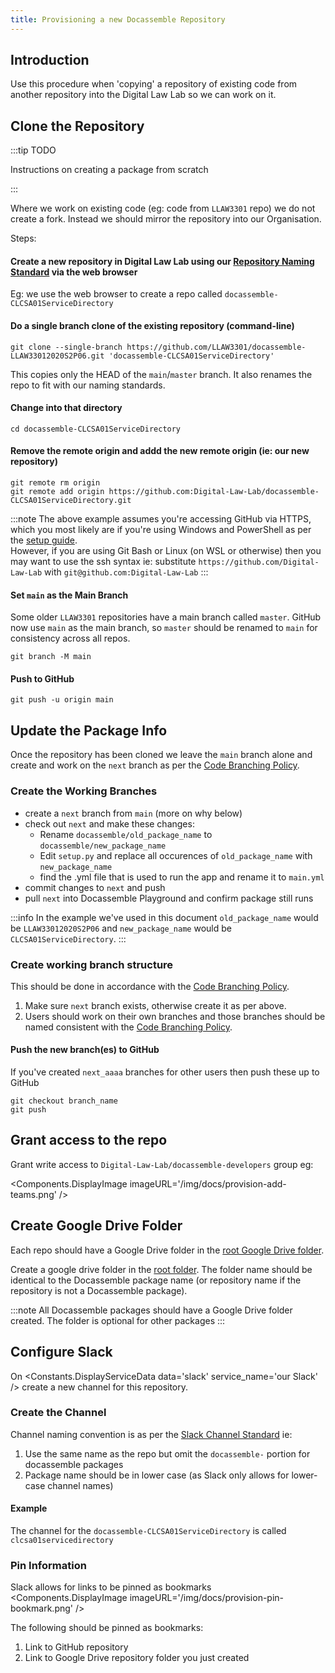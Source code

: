 ```yaml
---
title: Provisioning a new Docassemble Repository
---
```


## Introduction
Use this procedure when 'copying' a repository of existing code from another repository into the Digital Law Lab so we can work on it.

## Clone the Repository

:::tip TODO

Instructions on creating a package from scratch

:::

Where we work on existing code (eg: code from `LLAW3301` repo) we do not create a fork.  Instead we should mirror the repository into our Organisation.

Steps:

#### Create a new repository in Digital Law Lab using our [Repository Naming Standard](/policies/repository-naming-standard) via the web browser
Eg: we use the web browser to create a repo called `docassemble-CLCSA01ServiceDirectory`

#### Do a single branch clone of the existing repository (command-line)
```shell
git clone --single-branch https://github.com/LLAW3301/docassemble-LLAW33012020S2P06.git 'docassemble-CLCSA01ServiceDirectory'
```
This copies only the HEAD of the `main`/`master` branch.  It also renames the repo to fit with our naming standards.

#### Change into that directory
```shell
cd docassemble-CLCSA01ServiceDirectory
```
#### Remove the remote origin and addd the new remote origin (ie: our new repository)
```shell
git remote rm origin
git remote add origin https://github.com:Digital-Law-Lab/docassemble-CLCSA01ServiceDirectory.git
```
:::note
The above example assumes you're accessing GitHub via HTTPS, which you 
most likely are if you're using Windows and PowerShell as per the [setup guide](/).  
However, if you are using Git Bash or Linux (on WSL or otherwise) then you may want
to use the ssh syntax ie: substitute `https://github.com/Digital-Law-Lab` with
`git@github.com:Digital-Law-Lab`
:::

#### Set `main` as the Main Branch
Some older `LLAW3301` repositories have a main branch called `master`.  GitHub
now use `main` as the main branch, so `master` should be renamed to `main` for
consistency across all repos.

```shell
git branch -M main
```

#### Push to GitHub
```shell
git push -u origin main
```

## Update the Package Info
Once the repository has been cloned we leave the `main` branch alone and create and 
work on the `next` branch as per the [Code Branching Policy](/policies/code-branching-policy).

### Create the Working Branches
- create a `next` branch from `main` (more on why below)
- check out `next` and make these changes:
  - Rename `docassemble/old_package_name` to `docassemble/new_package_name`
  - Edit `setup.py` and replace all occurences of `old_package_name` with `new_package_name`
  - find the .yml file that is used to run the app and rename it to `main.yml`
- commit changes to `next` and push
- pull `next` into Docassemble Playground and confirm package still runs

:::info
In the example we've used in this document `old_package_name` would be `LLAW33012020S2P06` and `new_package_name` would be `CLCSA01ServiceDirectory`.
:::

### Create working branch structure
This should be done in accordance with the [Code Branching Policy](/policies/code-branching-policy).

1. Make sure `next` branch exists, otherwise create it as per above.
1. Users should work on their own branches and those branches should be named
consistent with the [Code Branching Policy](/policies/code-branching-policy).

#### Push the new branch(es) to GitHub
If you've created `next_aaaa` branches for other users then push these up to GitHub
```shell title='Do this for each branch you have created'
git checkout branch_name
git push
```

## Grant access to the repo
Grant write access to `Digital-Law-Lab/docassemble-developers` group eg:

<Components.DisplayImage imageURL='/img/docs/provision-add-teams.png' />

## Create Google Drive Folder
Each repo should have a Google Drive folder in the <a href={Constants.google_drive_url}>root Google Drive folder</a>.

Create a google drive folder in the <a href={Constants.google_drive_url}>root folder</a>.
The folder name should be identical to the Docassemble package name (or repository name if the repository is not a Docassemble package).

:::note
All Docassemble packages should have a Google Drive folder created.  The folder is
optional for other packages
:::

## Configure Slack
On <Constants.DisplayServiceData data='slack' service_name='our Slack' /> create a new channel for this repository.

### Create the Channel
Channel naming convention is as per the [Slack Channel Standard](/policies/slack-channel-naming-standard) ie:

1. Use the same name as the repo but omit the `docassemble-` portion for docassemble packages
1. Package name should be in lower case (as Slack only allows for lower-case channel names)

#### Example
The channel for the `docassemble-CLCSA01ServiceDirectory` is called `clcsa01servicedirectory`

### Pin Information
Slack allows for links to be pinned as bookmarks
<Components.DisplayImage imageURL='/img/docs/provision-pin-bookmark.png' />

The following should be pinned as bookmarks:
1. Link to GitHub repository 
1. Link to Google Drive repository folder you just created